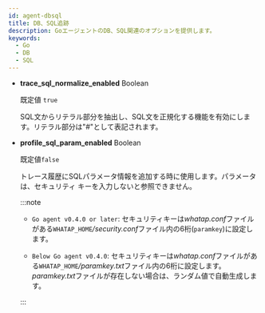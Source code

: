 ```yaml
---
id: agent-dbsql
title: DB、SQL追跡
description: GoエージェントのDB、SQL関連のオプションを提供します。
keywords:
  - Go
  - DB
  - SQL
---
```


- **trace_sql_normalize_enabled** <span class='type'>Boolean</span>

  既定値 `true`

  SQL文からリテラル部分を抽出し、SQL文を正規化する機能を有効にします。リテラル部分は"#"として表記されます。

- **profile_sql_param_enabled** <span class='type'>Boolean</span><ScrollToLink anchor='profile-sql-param' />

  既定値`false`

  トレース履歴にSQLパラメータ情報を追加する時に使用します。パラメータは、セキュリティ キーを入力しないと参照できません。

  :::note

  - <code class="my">Go agent v0.4.0 or later</code>: セキュリティキーは*whatap.conf*ファイルがある`WHATAP_HOME`*/security.conf*ファイル内の6桁(`paramkey`)に設定します。

  - <code class="my">Below Go agent v0.4.0</code>: セキュリティキーは*whatap.conf*ファイルがある`WHATAP_HOME`*/paramkey.txt*ファイル内の6桁に設定します。*paramkey.txt*ファイルが存在しない場合は、ランダム値で自動生成します。

  :::
